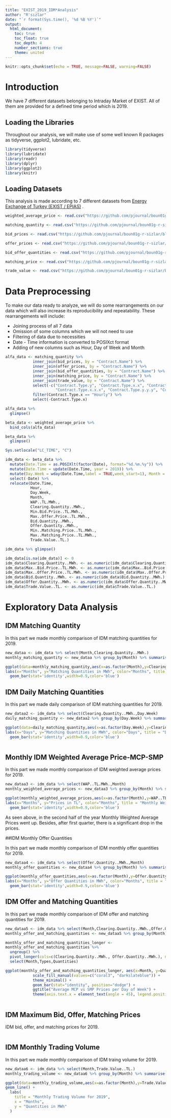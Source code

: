 ---
title: "EXIST_2019_IDM*Analysis"
author: "R'sızlar"
date: "`r format(Sys.time(), '%d %B %Y')`"
output: 
  html_document:
    toc: true
    toc_float: true
    toc_depth: 4 
    number_sections: true
    theme: united
---


```{r setup, include=FALSE}
knitr::opts_chunk$set(echo = TRUE, message=FALSE, warning=FALSE)
```

# Introduction  
We have 7 different datasets belonging to Intraday Market of EXIST. All of them are provided for a defined time period which is 2019. 


## Loading the Libraries 

Throughout our analysis, we will make use of some well known R packages as tidyverse, ggplot2, lubridate, etc.

```{r intro}
library(tidyverse)
library(lubridate)
library(readr)
library(dplyr)
library(ggplot2)
library(knitr)

```

## Loading Datasets

This analysis is made according to 7 different datasets from [ Energy Exchange of Turkey (EXIST / EPIAS)](https://seffaflik.epias.com.tr/transparency/piyasalar/gip/gip-agirlikli-ortalama-fiyat.xhtml) .


```{r data}
weighted_average_price <- read.csv("https://github.com/pjournal/boun01g-r-sizlar/blob/gh-pages/1idm-weighted-average-price-01012019-31122019.csv?raw=true")

matching_quantity <- read.csv("https://github.com/pjournal/boun01g-r-sizlar/blob/gh-pages/2IDMMatchingQuantity-01012019-31122019.csv?raw=true")

bid_prices <- read.csv("https://github.com/pjournal/boun01g-r-sizlar/blob/gh-pages/3IDMMinMaxBidPrices-01012019-31122019.csv?raw=true")

offer_prices <- read.csv("https://github.com/pjournal/boun01g-r-sizlar/blob/gh-pages/4IntradayMinMaxOfferPrices-01012019-31122019.csv?raw=true")

bid_offer_quantities <- read.csv("https://github.com/pjournal/boun01g-r-sizlar/blob/gh-pages/5BidOfferQuantities-01012019-31122019.csv?raw=true")

matching_price <- read.csv("https://github.com/pjournal/boun01g-r-sizlar/blob/gh-pages/6IntraDayMinMaxMatchingPrice-01012019-31122019.csv?raw=true")

trade_value <- read.csv("https://github.com/pjournal/boun01g-r-sizlar/blob/gh-pages/7IDMTradeValue-01012019-31122019.csv?raw=true")
```

# Data Preprocessing

To make our data ready to analyze, we will do some rearrangements on our data which will also increase its reproducibility and repeatability. These rearrangements will include:

 - Joining process of all 7 data
 - Omission of some columns which we will not need to use
 - Filtering of data due to necessities
 - Date - Time information is converted to POSIXct format
 - Adding of new columns such as Hour, Day of Week and Month


```{r manipulation}
alfa_data <- matching_quantity %>%
            inner_join(bid_prices, by = "Contract.Name") %>%
            inner_join(offer_prices, by = "Contract.Name") %>%
            inner_join(bid_offer_quantities, by = "Contract.Name") %>%
            inner_join(matching_price, by = "Contract.Name") %>%
            inner_join(trade_value, by = "Contract.Name") %>%
            select(-c("Contract.Type.y", "Contract.Type.x.x", "Contract.Type.y.y",
                      "Contract.Type.x.x.x", "Contract.Type.y.y.y", "Contract.Name")) %>%
            filter(Contract.Type.x == "Hourly") %>%
            select(-Contract.Type.x) 

alfa_data %>%
  glimpse()
```


```{r manipulation2}
beta_data <- weighted_average_price %>% 
  bind_cols(alfa_data) 

beta_data %>%
  glimpse()
```


```{r r manipulation3}
Sys.setlocale("LC_TIME", "C")

idm_data <- beta_data %>% 
  mutate(Date.Time = as.POSIXlt(factor(Date), format="%d.%m.%y")) %>% 
  mutate(Date.Time = update(Date.Time, year = 2019)) %>% 
  mutate(Day.Week = wday(Date.Time,label = TRUE,week_start=1), Month = month(Date.Time),Hour = hour(Date.Time)) %>%
  select(-Date) %>% 
  relocate(Date.Time, 
           Hour, 
           Day.Week, 
           Month, 
           WAP..TL.MWh., 
           Clearing.Quantity..MWh., 
           Min.Bid.Price..TL.MWh.,
           Max..Offer.Price..TL.MWh.,
           Bid.Quantity..MWh.,
           Offer.Quantity..MWh.,
           Min..Matching.Price..TL.MWh.,
           Max..Matching.Price..TL.MWh.,
           Trade.Value..TL.) 

idm_data %>% glimpse()
```

```{r r manipulation3}
idm_data[is.na(idm_data)] <- 0
idm_data$Clearing.Quantity..MWh. <- as.numeric(idm_data$Clearing.Quantity..MWh.)
idm_data$Max..Bid.Price..TL.MWh. <- as.numeric(idm_data$Max..Bid.Price..TL.MWh.)
idm_data$Max..Offer.Price..TL.MWh. <- as.numeric(idm_data$Max..Offer.Price..TL.MWh.)
idm_data$Bid.Quantity..MWh. <- as.numeric(idm_data$Bid.Quantity..MWh.)
idm_data$Offer.Quantity..MWh. <- as.numeric(idm_data$Offer.Quantity..MWh.)
idm_data$Trade.Value..TL. <- as.numeric(idm_data$Trade.Value..TL.)
```

# Exploratory Data Analysis

## IDM Matching Quantity

In this part we made monthly comparison of IDM matching quantities for 2019. 

```{r r monthly matching quantity}

new_dataa <- idm_data %>% select(Month,Clearing.Quantity..MWh.)
monthly_matching_quantity <- new_dataa %>% group_by(Month) %>% summarise(Clearing.Quantity..MWh.= sum(Clearing.Quantity..MWh.))

ggplot(data=monthly_matching_quantity,aes(x=as.factor(Month),y=Clearing.Quantity..MWh.,fill=as.factor(Month)))+
labs(x="Months", y="Matching Quantities in MWh", color="Months", title = "Monthly Matching Quantities") + 
  geom_bar(stat='identity',width=0.9,color='blue')


```


## IDM Daily Matching Quantities

In this part we made daily comparison of IDM matching quantities for 2019.

```{r r daily matching quantity}
new_dataa2 <- idm_data %>% select(Clearing.Quantity..MWh.,Day.Week)
daily_matching_quantity <- new_dataa2 %>% group_by(Day.Week) %>% summarise(Clearing.Quantity..MWh.= sum(Clearing.Quantity..MWh.))

ggplot(data=daily_matching_quantity,aes(x=as.factor(Day.Week),y=Clearing.Quantity..MWh.,fill=as.factor(Day.Week)))+
labs(x="Days", y="Matching Quantities in MWh", color="Days", title = "Daily Matching Quantities") + 
  geom_bar(stat='identity',width=0.9,color='blue')



```

## Monthly IDM Weighted Average Price-MCP-SMP

In this part we made monthly comparison of IDM weighted average prices for 2019. 

```{r r matching quantity}
new_dataa3 <- idm_data %>% select(WAP..TL.MWh.,Month)
monthly_weighted_average_prices <- new_dataa3 %>% group_by(Month) %>% summarise(WAP..TL.MWh.= sum(WAP..TL.MWh.))

ggplot(monthly_weighted_average_prices,aes(x=as.factor(Month),y=WAP..TL.MWh.,fill=as.factor(Month)))+
labs(x="Months", y="Prices in TL", color="Months", title = "Monthly Weighted Average Prices") + 
  geom_bar(stat='identity',width=0.9,color='blue')


```

As seen above, in the second half of the year Monthly Weighted Average Prices went up. Besides, after first quarter, there is a significant drop in the prices.

##IDM Monthly Offer Quantities 

In this part we made monthly comparison of IDM monthly offer quantities for 2019. 

```{r r offer quantity,include=False eval=FALSE}


new_dataa4 <- idm_data %>% select(Offer.Quantity..MWh.,Month)
monthly_offer_quantities <- new_dataa4 %>% group_by(Month) %>% summarise(Offer.Quantity..MWh.= sum(Offer.Quantity..MWh.))

ggplot(monthly_offer_quantities,aes(x=as.factor(Month),y=Offer.Quantity..MWh.,fill=as.factor(Month)))+
labs(x="Months", y="Offer Quantities in MWh", color="Months", title = "Monthly Offer Quantities") + 
  geom_bar(stat='identity',width=0.9,color='blue')

```

## IDM Offer and Matching Quantities 

In this part we made monthly comparison of IDM offer and matching quantities for 2019.


```{r r matching-offer quantity}


new_dataa5 <- idm_data %>% select(Month,Clearing.Quantity..MWh.,Offer.Quantity..MWh.)
monthly_offer_and_matching_quantities <- new_dataa5 %>% group_by(Month) %>% summarise(Clearing.Quantity..MWh.= sum(Clearing.Quantity..MWh.),Offer.Quantity..MWh.=sum(Offer.Quantity..MWh.))

monthly_offer_and_matching_quantities_longer <-
monthly_offer_and_matching_quantities %>%
  ungroup() %>%
  pivot_longer(cols=c(Clearing.Quantity..MWh., Offer.Quantity..MWh.), names_to="Types", values_to="Quantities") %>%
  select(Month,Types,Quantities)

ggplot(monthly_offer_and_matching_quantities_longer, aes(x=Month, y=Quantities, fill=Types)) +
            scale_fill_manual(values=c("coral3", "darkslateblue")) +
            theme_minimal() +
            geom_bar(stat="identity", position="dodge") +
            ggtitle("Average MCP vs SMP Prices per Day of Week") +
            theme(axis.text.x = element_text(angle = 45), legend.position = "top")



```

## IDM Maximum Bid, Offer, Matching Prices 

IDM bid, offer, and matching prices for 2019.

```{r r max bid-offer-matching prices}

```


##  IDM Monthly Trading Volume

In this part we made monthly comparison of IDM traing volume for 2019.

```{r r mothly trading volume}

new_dataa6 <- idm_data %>% select(Month,Trade.Value..TL.)
monthly_trading_volume <- new_dataa6 %>% group_by(Month) %>% summarise(Trade.Value..TL.= sum(Trade.Value..TL.))

ggplot(data=monthly_trading_volume,aes(x=as.factor(Month),y=Trade.Value..TL.,fill=as.factor(Month)))+
geom_line() +
  labs(
    title = "Monthly Trading Volume for 2019",
    x = "Months",
    y = "Quantities in MWh"
  )
```


